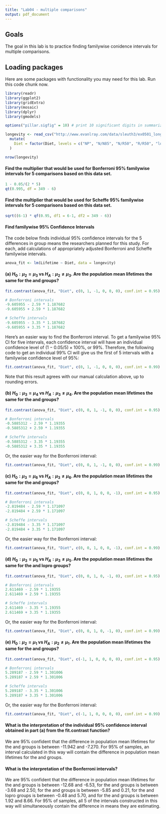 ```yaml
---
title: "Lab04 - multiple comparisons"
output: pdf_document
---
```


## Goals

The goal in this lab is to practice finding familywise conidence intervals for multiple comparisons.

## Loading packages

Here are some packages with functionality you may need for this lab.  Run this code chunk now.

```r
library(readr)
library(ggplot2)
library(gridExtra)
library(mosaic)
library(dplyr)
library(gmodels)

options("pillar.sigfig" = 10) # print 10 significant digits in summarize output

longevity <- read_csv("http://www.evanlray.com/data/sleuth3/ex0501_longevity.csv") %>%
  mutate(
    Diet = factor(Diet, levels = c("NP", "N/N85", "N/R50", "R/R50", "lopro", "N/R40"))
  )

nrow(longevity)
```

#### Find the multiplier that would be used for Bonferroni 95% familywise intervals for 5 comparisons based on this data set.

```r
1 - 0.05/(2 * 5)
qt(0.995, df = 349 - 6)
```

#### Find the multiplier that would be used for Scheffe 95% familywise intervals for 5 comparisons based on this data set.

```r
sqrt((6-1) * qf(0.95, df1 = 6-1, df2 = 349 - 6))
```


#### Find familywise 95% Confidence Intervals

The code below finds individual 95% confidence intervals for the 5 differences in group means the researchers planned for this study.  For each, add calculations of appropriately adjusted Bonferroni and Scheffe familywise intervals.

```r
anova_fit <- lm(Lifetime ~ Diet, data = longevity)
```

#### (a) $H_0: \mu_2 = \mu_3$ vs $H_A: \mu_2 \neq \mu_3$.  Are the population mean lifetimes the same for the \textbf{N/N85} and \textbf{N/R50} groups?

```r
fit.contrast(anova_fit, "Diet", c(0, 1, -1, 0, 0, 0), conf.int = 0.95)

# Bonferroni intervals
-9.605955 - 2.59 * 1.187682
-9.605955 + 2.59 * 1.187682

# Scheffe intervals
-9.605955 - 3.35 * 1.187682
-9.605955 + 3.35 * 1.187682
```

Here's an easier way to find the Bonferroni interval.  To get a familywise 95% CI for five intervals, each confidence interval will have an individual confidence level of $(1 - 0.05/5) \times 100\%$, or 99%.  Therefore, the following code to get an individual 99% CI will give us the first of 5 intervals with a familywise confidence level of 95%:

```r
fit.contrast(anova_fit, "Diet", c(0, 1, -1, 0, 0, 0), conf.int = 0.99)
```

Note that this result agrees with our manual calculation above, up to rounding errors.

#### (b) $H_0: \mu_3 = \mu_4$ vs $H_A: \mu_3 \neq \mu_4$.  Are the population mean lifetimes the same for the \textbf{N/R50} and \textbf{R/R50} groups?

```r
fit.contrast(anova_fit, "Diet", c(0, 0, 1, -1, 0, 0), conf.int = 0.95)

# Bonferroni intervals
-0.5885312 - 2.59 * 1.19355
-0.5885312 + 2.59 * 1.19355

# Scheffe intervals
-0.5885312 - 3.35 * 1.19355
-0.5885312 + 3.35 * 1.19355
```

Or, the easier way for the Bonferroni interval:

```r
fit.contrast(anova_fit, "Diet", c(0, 0, 1, -1, 0, 0), conf.int = 0.99)
```

#### (c) $H_0: \mu_3 = \mu_6$ vs $H_A: \mu_3 \neq \mu_6$.  Are the population mean lifetimes the same for the \textbf{N/R50} and \textbf{N/R40} groups?

```r
fit.contrast(anova_fit, "Diet", c(0, 0, 1, 0, 0, -1), conf.int = 0.95)

# Bonferroni intervals
-2.819484 - 2.59 * 1.171097
-2.819484 + 2.59 * 1.171097

# Scheffe intervals
-2.819484 - 3.35 * 1.171097
-2.819484 + 3.35 * 1.171097
```


Or, the easier way for the Bonferroni interval:

```r
fit.contrast(anova_fit, "Diet", c(0, 0, 1, 0, 0, -1), conf.int = 0.99)
```

#### (d) $H_0: \mu_3 = \mu_5$ vs $H_A: \mu_3 \neq \mu_5$.  Are the population mean lifetimes the same for the \textbf{N/R50} and \textbf{N/R50} lopro groups?

```r
fit.contrast(anova_fit, "Diet", c(0, 0, 1, 0, -1, 0), conf.int = 0.95)

# Bonferroni intervals
2.611469 - 2.59 * 1.19355
2.611469 + 2.59 * 1.19355

# Scheffe intervals
2.611469 - 3.35 * 1.19355
2.611469 + 3.35 * 1.19355
```

Or, the easier way for the Bonferroni interval:

```r
fit.contrast(anova_fit, "Diet", c(0, 0, 1, 0, -1, 0), conf.int = 0.99)
```

#### (e) $H_0: \mu_2 = \mu_1$ vs $H_A: \mu_2 \neq \mu_1$.  Are the population mean lifetimes the same for the \textbf{N/N85} and \textbf{NP} groups?

```r
fit.contrast(anova_fit, "Diet", c(-1, 1, 0, 0, 0, 0), conf.int = 0.95)

# Bonferroni intervals
5.289187 - 2.59 * 1.301006
5.289187 + 2.59 * 1.301006

# Scheffe intervals
5.289187 - 3.35 * 1.301006
5.289187 + 3.35 * 1.301006
```

Or, the easier way for the Bonferroni interval:

```r
fit.contrast(anova_fit, "Diet", c(-1, 1, 0, 0, 0, 0), conf.int = 0.99)
```

#### What is the interpretation of the individual 95% confidence interval obtained in part (a) from the fit.contrast function?

We are 95% confident that the difference in population mean lifetimes for the \textbf{N/N85} and \textbf{N/R50} groups is between -11.942 and -7.270.  For 95% of samples, an interval calculated in this way will contain the difference in population mean lifetimes for the \textbf{N/N85} and \textbf{N/R50} groups.

#### What is the interpretation of the Bonferroni intervals?  

We are 95% confident that the difference in population mean lifetimes for the \textbf{N/N85} and \textbf{N/R50} groups is between -12.68 and -6.53, for the \textbf{N/R50} and \textbf{R/R50} groups is between -3.68 and 2.50, for the \textbf{N/R50} and \textbf{N/R40} groups is between -5.85 and 0.21, for the \textbf{N/R50} and \textbf{N/R50} lopro groups is between -0.48 and 5.70, and for the \textbf{N/N85} and \textbf{NP} groups is between 1.92 and 8.66.  For 95% of samples, all 5 of the intervals constructed in this way will simultaneously contain the difference in means they are estimating.





